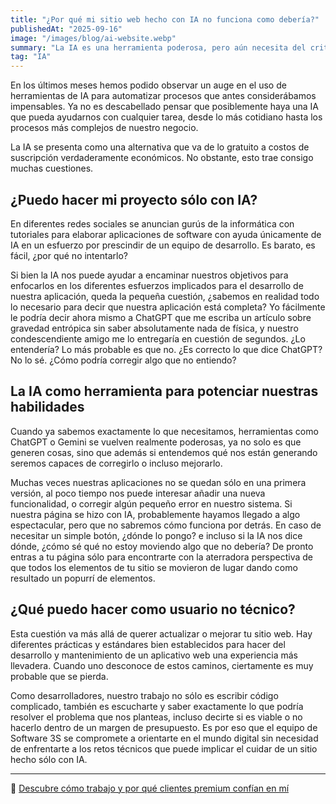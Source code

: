 ```yaml
---
title: "¿Por qué mi sitio web hecho con IA no funciona como debería?"
publishedAt: "2025-09-16"
image: "/images/blog/ai-website.webp"
summary: "La IA es una herramienta poderosa, pero aún necesita del criterio humano para que se alinee a los objetivos de tu negocio."
tag: "IA"
---
```


En los últimos meses hemos podido observar un auge en el uso de herramientas de IA para automatizar procesos que antes considerábamos impensables. Ya no es descabellado pensar que posiblemente haya una IA que pueda ayudarnos con cualquier tarea, desde lo más cotidiano hasta los procesos más complejos de nuestro negocio.

La IA se presenta como una alternativa que va de lo gratuito a costos de suscripción verdaderamente económicos. No obstante, esto trae consigo muchas cuestiones.

## ¿Puedo hacer mi proyecto sólo con IA?

En diferentes redes sociales se anuncian gurús de la informática con tutoriales para elaborar aplicaciones de software con ayuda únicamente de IA en un esfuerzo por prescindir de un equipo de desarrollo. Es barato, es fácil, ¿por qué no intentarlo?

Si bien la IA nos puede ayudar a encaminar nuestros objetivos para enfocarlos en los diferentes esfuerzos implicados para el desarrollo de nuestra aplicación, queda la pequeña cuestión, ¿sabemos en realidad todo lo necesario para decir que nuestra aplicación está completa? Yo fácilmente le podría decir ahora mismo a ChatGPT que me escriba un artículo sobre gravedad entrópica sin saber absolutamente nada de física, y nuestro condescendiente amigo me lo entregaría en cuestión de segundos. ¿Lo entendería? Lo más probable es que no. ¿Es correcto lo que dice ChatGPT? No lo sé. ¿Cómo podría corregir algo que no entiendo?

## La IA como herramienta para potenciar nuestras habilidades

Cuando ya sabemos exactamente lo que necesitamos, herramientas como ChatGPT o Gemini se vuelven realmente poderosas, ya no solo es que generen cosas, sino que además si entendemos qué nos están generando seremos capaces de corregirlo o incluso mejorarlo.

Muchas veces nuestras aplicaciones no se quedan sólo en una primera versión, al poco tiempo nos puede interesar añadir una nueva funcionalidad, o corregir algún pequeño error en nuestro sistema. Si nuestra página se hizo con IA, probablemente hayamos llegado a algo espectacular, pero que no sabremos cómo funciona por detrás. En caso de necesitar un simple botón, ¿dónde lo pongo? e incluso si la IA nos dice dónde, ¿cómo sé qué no estoy moviendo algo que no debería? De pronto entras a tu página sólo para encontrarte con la aterradora perspectiva de que todos los elementos de tu sitio se movieron de lugar dando como resultado un popurrí de elementos. 

## ¿Qué puedo hacer como usuario no técnico?

Esta cuestión va más allá de querer actualizar o mejorar tu sitio web. Hay diferentes prácticas y estándares bien establecidos para hacer del desarrollo y mantenimiento de un aplicativo web una experiencia más llevadera. Cuando uno desconoce de estos caminos, ciertamente es muy probable que se pierda.

Como desarrolladores, nuestro trabajo no sólo es escribir código complicado, también es escucharte y saber exactamente lo que podría resolver el problema que nos planteas, incluso decirte si es viable o no hacerlo dentro de un margen de presupuesto. Es por eso que el equipo de Software 3S se compromete a orientarte en el mundo digital sin necesidad de enfrentarte a los retos técnicos que puede implicar el cuidar de un sitio hecho sólo con IA.

---

🔗 [Descubre cómo trabajo y por qué clientes premium confían en mí](/about)
